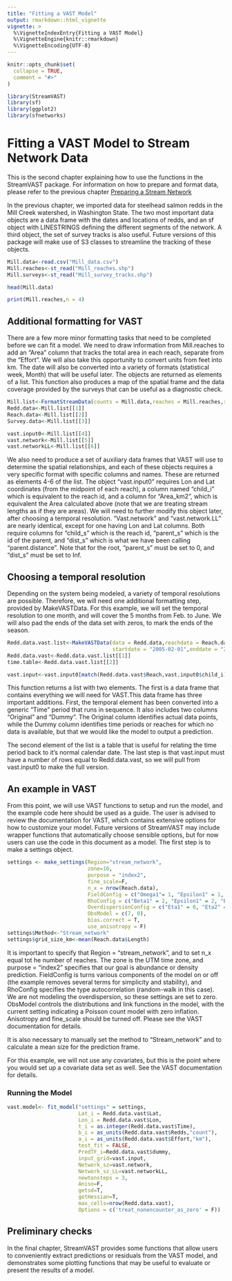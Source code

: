```yaml
---
title: "Fitting a VAST Model"
output: rmarkdown::html_vignette
vignette: >
  %\VignetteIndexEntry{Fitting a VAST Model}
  %\VignetteEngine{knitr::rmarkdown}
  %\VignetteEncoding{UTF-8}
---
```

```r
knitr::opts_chunk$set(
  collapse = TRUE,
  comment = "#>"
)
```

```r
library(StreamVAST)
library(sf)
library(ggplot2)
library(sfnetworks)
```

# Fitting a VAST Model to Stream Network Data
This is the second chapter explaining how to use the functions in the StreamVAST package. For information on how to prepare and format data, please refer to the previous chapter [Preparing a Stream Network](articles/shape_prep.html)

In the previous chapter, we imported data for steelhead salmon redds in the Mill Creek watershed, in Washington State. The two most important data objects are a data frame with the dates and locations of redds, and an sf object with LINESTRINGS defining the different segments of the network. A third object, the set of survey tracks is also useful. Future versions of this package will make use of S3 classes to streamline the tracking of these objects.

```r
Mill.data<-read.csv("Mill_data.csv")
Mill.reaches<-st_read("Mill_reaches.shp")
Mill.surveys<-st_read("Mill_survey_tracks.shp")
```

```r
head(Mill.data)
```

```r
print(Mill.reaches,n = 4)
```

## Additional formatting for VAST
There are a few more minor formatting tasks that need to be completed before we can fit a model. We need to draw information from Mill.reaches to add an "Area" column that tracks the total area in each reach, separate from the "Effort". We will also take this opportunity to convert units from feet into km. The date will also be converted into a variety of formats (statistical week, Month) that will be useful later. The objects are returned as elements of a list. This function also produces a map of the spatial frame and the data coverage provided by the surveys that can be useful as a diagnostic check.  

```r
Mill.list<-FormatStreamData(counts = Mill.data,reaches = Mill.reaches,surveys = Mill.surveys,unit.conv = .0003048)
Redd.data<-Mill.list[[1]]
Reach.data<-Mill.list[[2]]
Survey.data<-Mill.list[[3]]

vast.input0<-Mill.list[[4]]
vast.network<-Mill.list[[5]]
vast.networkLL<-Mill.list[[6]]
```

We also need to produce a set of auxiliary data frames that VAST will use to determine the spatial relationships, and each of these objects requires a very specific format with specific columns and names. These are returned as elements 4-6 of the list. The object "vast.input0" requires Lon and Lat coordinates (from the midpoint of each reach), a column named "child_i" which is equivalent to the reach id, and a column for "Area_km2", which is equivalent the Area calculated above (note that we are treating stream lengths as if they are areas). We will need to further modify this object later, after choosing a temporal resolution.
"Vast.network" and "vast.network.LL" are nearly identical, except for one having Lon and Lat columns. Both require columns for "child_s" which is the reach id, "parent_s" which is the id of the parent, and "dist_s" which is what we have been calling "parent.distance". Note that for the root, "parent_s" must be set to 0, and "dist_s" must be set to Inf. 

## Choosing a temporal resolution
Depending on the system being modeled, a variety of temporal resolutions are possible. Therefore, we will need one additional formatting step, provided by MakeVASTData. For this example, we will set the temporal resolution to one month, and will cover the 5 months from Feb. to June. We will also pad the ends of the data set with zeros, to mark the ends of the season. 

```r
Redd.data.vast.list<-MakeVASTData(data = Redd.data,reachdata = Reach.data,countname = "Redds_Total",Time = "Month",
                                  startdate = "2005-02-01",enddate = "2022-06-30",padzero = T)
Redd.data.vast<-Redd.data.vast.list[[1]]
time.table<-Redd.data.vast.list[[2]]

vast.input<-vast.input0[match(Redd.data.vast$Reach,vast.input0$child_i),]
```

This function returns a list with two elements. The first is a data frame that contains everything we will need for VAST.This data frame has three important additions. First, the temporal element has been converted into a generic "Time" period that runs in sequence. It also includes two columns "Original" and "Dummy". The Original column identifies actual data points, while the Dummy column identifies time periods or reaches for which no data is available, but that we would like the model to output a prediction. 

The second element of the list is a table that is useful for relating the time period back to it's normal calendar date. The last step is that vast.input must have a number of rows equal to Redd.data.vast, so we will pull from vast.input0 to make the full version.

## An example in VAST
From this point, we will use VAST functions to setup and run the model, and the example code here should be used as a guide. The user is advised to review the documentation for VAST, which contains extensive options for how to customize your model. Future versions of StreamVAST may include wrapper functions that automatically choose sensible options, but for now users can use the code in this document as a model. The first step is to make a settings object.

```r
settings <- make_settings(Region="stream_network",
                          zone=10,
                          purpose = "index2",
                          fine_scale=F,
                          n_x = nrow(Reach.data),
                          FieldConfig = c("Omega1"= 1, "Epsilon1" = 1, "Omega2" = 0, "Epsilon2" = 0), 
                          RhoConfig = c("Beta1" = 2, "Epsilon1" = 2, "Beta2" = 2, "Epsilon2" = 0),
                          OverdispersionConfig = c("Eta1" = 0, "Eta2" = 0),
                          ObsModel = c(7, 0),
                          bias.correct = T,
                          use_anisotropy = F)
settings$Method<-"Stream_network"            
settings$grid_size_km<-mean(Reach.data$Length)
```

It is important to specify that Region = "stream_network", and to set n_x equal tot he number of reaches. The zone is the UTM time zone, and purpose = "index2" specifies that our goal is abundance or density prediction. FieldConfig is turns various components of the model on or off (the example removes several terms for simplicity and stability), and RhoConfig specifies the type autocorrelation (random-walk in this case). We are not modeling the overdispersion, so these settings are set to zero. ObsModel controls the distributions and link functions in the model, with the current setting indicating a Poisson count model with zero inflation. Anisotropy and fine_scale should be turned off. Please see the VAST documentation for details.

It is also necessary to manually set the method to "Stream_network" and to calculate a mean size for the prediction frame.

For this example, we will not use any covariates, but this is the point where you would set up a covariate data set as well. See the VAST documentation for details. 

### Running the Model
```r
vast.model<- fit_model("settings" = settings,
                       Lat_i = Redd.data.vast$Lat,
                       Lon_i = Redd.data.vast$Lon,
                       t_i = as.integer(Redd.data.vast$Time),
                       b_i = as_units(Redd.data.vast$Redds,"count"),
                       a_i = as_units(Redd.data.vast$Effort,"km"),
                       test_fit = FALSE,
                       PredTF_i=Redd.data.vast$dummy,
                       input_grid=vast.input,
                       Network_sz=vast.network,
                       Network_sz_LL=vast.networkLL,
                       newtonsteps = 3,
                       Aniso=F,
                       getsd=T,
                       getHessian=T,
                       max_cells=nrow(Redd.data.vast),
                       Options = c('treat_nonencounter_as_zero' = F))
```




## Preliminary checks





In the final chapter, StreamVAST provides some functions that allow users to conveniently extract predictions or residuals from the VAST model, and demonstrates some plotting functions that may be useful to evaluate or present the results of a model. 



